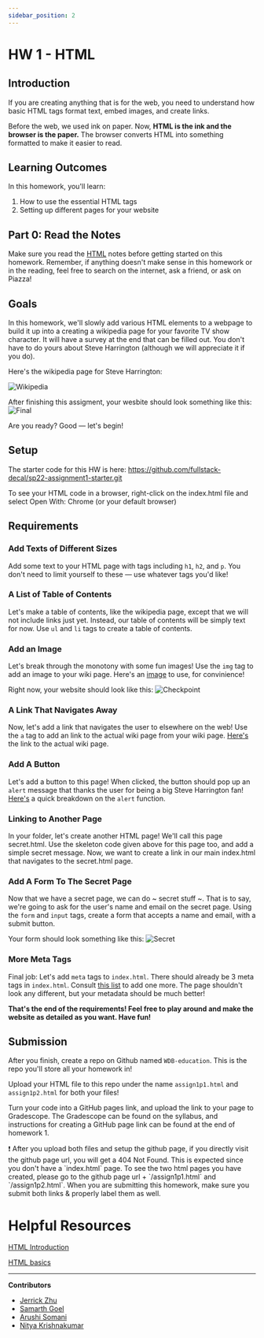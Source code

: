 ```yaml
---
sidebar_position: 2
---
```


# HW 1 - HTML

## Introduction

If you are creating anything that is for the web, you need to understand how
basic HTML tags format text, embed images, and create links.

Before the web, we used ink on paper. Now, **HTML is the ink and the browser is
the paper.** The browser converts HTML into something formatted to make it
easier to read.

## Learning Outcomes

In this homework, you'll learn:

1. How to use the essential HTML tags
2. Setting up different pages for your website

## Part 0: Read the Notes

Make sure you read the [HTML](/docs/Lessons/Lesson2) notes before getting
started on this homework. Remember, if anything doesn't make sense in this
homework or in the reading, feel free to search on the internet, ask a friend,
or ask on Piazza!

## Goals

In this homework, we'll slowly add various HTML elements to a webpage to build
it up into a creating a wikipedia page for your favorite TV show character. It
will have a survey at the end that can be filled out. You don't have to do yours
about Steve Harrington (although we will appreciate it if you do).

Here's the wikipedia page for Steve Harrington:

![Wikipedia](../assets/Assignment1/Assignment1-1.png)

After finishing this assigment, your wesbite should look something like this:
![Final](../assets/Assignment1/Assignment1-2.png)

Are you ready? Good — let's begin!

## Setup

The starter code for this HW is here: https://github.com/fullstack-decal/sp22-assignment1-starter.git

To see your HTML code in a browser, right-click on the index.html file and
select Open With: Chrome (or your default browser)

## Requirements

### Add Texts of Different Sizes

Add some text to your HTML page with tags including `h1`, `h2`, and `p`. You
don't need to limit yourself to these — use whatever tags you'd like!

### A List of Table of Contents

Let's make a table of contents, like the wikipedia page, except that we will not
include links just yet. Instead, our table of contents will be simply text for
now. Use `ul` and `li` tags to create a table of contents.

### Add an Image

Let's break through the monotony with some fun images! Use the `img` tag to add
an image to your wiki page. Here's an
[image](https://static.wikia.nocookie.net/strangerthings8338/images/8/8b/ST3_Steve_Harrington_portrait.jpg/revision/latest?cb=20190321055351)
to use, for convinience!

Right now, your website should look like this:
![Checkpoint](../assets/Assignment1/Assignment1-3.png)

### A Link That Navigates Away

Now, let's add a link that navigates the user to elsewhere on the web! Use the
`a` tag to add an link to the actual wiki page from your wiki page.
[Here's](https://en.wikipedia.org/wiki/Steve_Harrington) the link to the actual
wiki page.

### Add A Button

Let's add a button to this page! When clicked, the button should pop up an
`alert` message that thanks the user for being a big Steve Harrington fan!
[Here's](https://www.w3schools.com/jsref/met_win_alert.asp) a quick breakdown on
the `alert` function.

### Linking to Another Page

In your folder, let's create another HTML page! We'll call this page
secret.html. Use the skeleton code given above for this page too, and add a
simple secret message. Now, we want to create a link in our main index.html that
navigates to the secret.html page.

### Add A Form To The Secret Page

Now that we have a secret page, we can do ~ secret stuff ~. That is to say,
we're going to ask for the user's name and email on the secret page. Using the
`form` and `input` tags, create a form that accepts a name and email, with a
submit button.

Your form should look something like this:
![Secret](../assets/Assignment1/Assignment1-4.png)

### More Meta Tags

Final job: Let's add `meta` tags to `index.html`. There should already be 3 meta
tags in `index.html`. Consult
[this list](https://www.w3schools.com/tags/tag_meta.asp) to add one more. The
page shouldn't look any different, but your metadata should be much better!

**That's the end of the requirements! Feel free to play around and make the
website as detailed as you want. Have fun!**

## Submission

After you finish, create a repo on Github named `WDB-education`. This is the repo you'll store all your homework in!

Upload your HTML file to this repo under the name `assign1p1.html` and `assign1p2.html` for both your files!

Turn your code into a GitHub pages link, and upload the link to your page to Gradescope. The Gradescope can be found on the syllabus, and instructions for creating a GitHub page link can be found at the end of homework 1.

<aside>
❗ After you upload both files and setup the github page, if you directly visit the github page url, you will get a 404 Not Found. This is expected since you don't have a `index.html` page. 
To see the two html pages you have created, please go to the github page url + `/assign1p1.html` and `/assign1p2.html`. 
When you are submitting this homework, make sure you submit both links & properly label them as well.

</aside>

# Helpful Resources

[HTML Introduction](https://www.w3schools.com/html/html_intro.asp)

[HTML basics](https://developer.mozilla.org/en-US/docs/Learn/Getting_started_with_the_web/HTML_basics)

---

**Contributors**

- [Jerrick Zhu](https://www.linkedin.com/in/jerrickzhu/)
- [Samarth Goel](https://www.linkedin.com/in/samarth-goel-1047b8187/)
- [Arushi Somani](https://amks.me)
- [Nitya Krishnakumar](https://www.linkedin.com/in/nitya-krish/)
